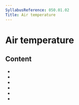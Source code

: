 ```yaml
---
SyllabusReference: 050.01.02
Title: Air temperature
---
```


# Air temperature

## Content

- <Link href="050.01.02.01" />
- <Link href="050.01.02.02" />
- <Link href="050.01.02.03" />
- <Link href="050.01.02.04" />
- <Link href="050.01.02.05" />
- <Link href="050.01.02.06" />
